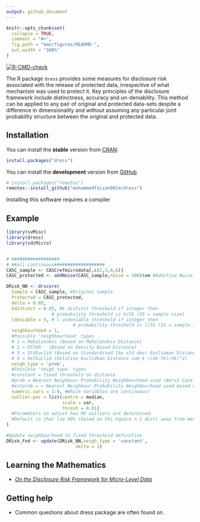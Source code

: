 ```yaml
---
output: github_document
---
```


<!-- README.md is generated from README.Rmd. Please edit that file -->

```r
knitr::opts_chunk$set(
  collapse = TRUE,
  comment = "#>",
  fig.path = "man/figures/README-",
  out.width = "100%"
)
```

<!--# fable <a href='https://fable.tidyverts.org'><img src='man/figures/logo.png' align="right" height="138.5" /></a>-->
<!-- badges: start -->
[![R-CMD-check](https://github.com/mohammedfaizan0014/dress/workflows/R-CMD-check/badge.svg)](https://github.com/mohammedfaizan0014/dress/actions)
<!--[![CRAN_Status_Badge](http://www.r-pkg.org/badges/version/fable)](https://cran.r-project.org/package=fable)
[![Lifecycle: maturing](https://img.shields.io/badge/lifecycle-maturing-blue.svg)](https://lifecycle.r-lib.org/articles/stages.html) -->
<!-- badges: end -->

The R package `dress` provides some measures for disclosure risk associated with the release of protected data, irrespective of what mechanism was used to protect it. Key principles of the disclosure framework include distinctness, accuracy and un-deniability. This method can be applied to any pair of original and protected data-sets despite a difference in dimensionality and without assuming any particular joint probability structure between the original and protected data. 

## Installation

You can install the **stable** version from [CRAN](https://cran.r-project.org/package=dress):

```r
install.packages("dress")
```

You can install the **development** version from
[GitHub](https://github.com/mohammedfaizan0014/dress)

```r
# install.packages("remotes")
remotes::install_github("mohammedfaizan0014/dress")
```

Installing this software requires a compiler

## Example

```r

library(svMisc)
library(dress)
library(sdcMicro)


# ##################
# ##all continuous###################
CASC_sample <- CASCrefmicrodata[,c(2,3,4,6)]
CASC_protected <- addNoise(CASC_sample,noise = 100)$xm #Additive Noise protected

DRisk_NN <- drscore(
  Sample = CASC_sample, #Original Sample
  Protected = CASC_protected,
  delta = 0.05,
  kdistinct = 0.05, #k distinct threshold if integer then
                 # probability threshold is k/SS (SS = sample size)
  ldeniable = 5, # l undeniable threshold if integer then
                         # probability threshold is l/SS (SS = sample size)
  neighbourhood = 1,
  #Possible 'neighbourhood' types
  # 1 = Mahalanobis (Based on Mahalanobis Distance)
  # 2 = DSTAR   (Based on Density Based Distance)
  # 3 = StdEuclid (Based on Standardised (by std dev) Euclidean Distance)
  # 4 = RelEuclid (Relative Euclidean Distance sum_k ((Xk-Yk)/Xk)^2)
  neigh_type = 'prob',
  #Possible 'neigh_type' types
  #constant = fixed threshold on distance
  #prob = Nearest Neighbour Probability Neighbourhood used (Worst Case Scenario 1)
  #estprob = = Nearest Neighbour Probability Neighbourhood used based on protected density (Worst Case Scenario 2)
  numeric.vars = 1:4, #Which Variables are continuous?
  outlier.par = list(centre = median,
                     scale = var,
                     thresh = 0.01)
  #Parameters to adjust how MV outliers are determined.
  #Default is that lie 99% (based on Chi-Square n-1 dist) away from median after scale by variance.
)

#Update neighbourhood to fixed threshold definition
DRisk_Fxd <- update(DRisk_NN,neigh_type = 'constant',
                          delta = 1)


```

## Learning the Mathematics

- *[On the Disclosure Risk Framework for Micro-Level Data]()*
<!-- the paper  -->

## Getting help

- Common questions about dress package are often found on [](https://stackoverflow.com/). 
